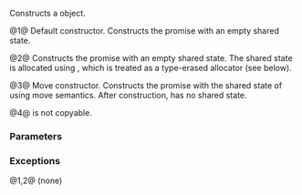 {{cpp/experimental/promise/title|promise {{mark since libfund_ts}}}}
{{cpp/experimental/lib extensions/pmr/navbar}}
{{dcl begin}}
{{dcl|num=1|since=libfund_ts|
promise();
}}
{{dcl|num=2|since=libfund_ts|
template&lt; class Alloc &gt;
promise( std::allocator_arg_t, const Alloc&amp; alloc );
}}
{{dcl|num=3|since=libfund_ts|
promise( promise&amp;&amp; other ) noexcept;
}}
{{dcl|num=4|since=libfund_ts|1=
promise( const promise&amp; other ) = delete;
}}
{{dcl end}}

Constructs a {{tt|std::experimental::promise}} object.

@1@ Default constructor. Constructs the promise with an empty shared state. 

@2@ Constructs the promise with an empty shared state. The shared state is allocated using {{c|alloc}}, which is treated as a type-erased allocator (see below).

@3@ Move constructor. Constructs the promise with the shared state of {{c|other}} using move semantics. After construction, {{c|other}} has no shared state.

@4@ {{tt|std::experimental::promise}} is not copyable.

{{cpp/experimental/type erased allocator|promise}}

===Parameters===
{{par begin}}
{{par|alloc|allocator to use to allocate the shared state}}
{{par|other|another {{tt|std::experimental::promise}} to acquire the state from}}
{{par end}}

===Exceptions===
@1,2@ (none)

{{langlinks|zh}}
